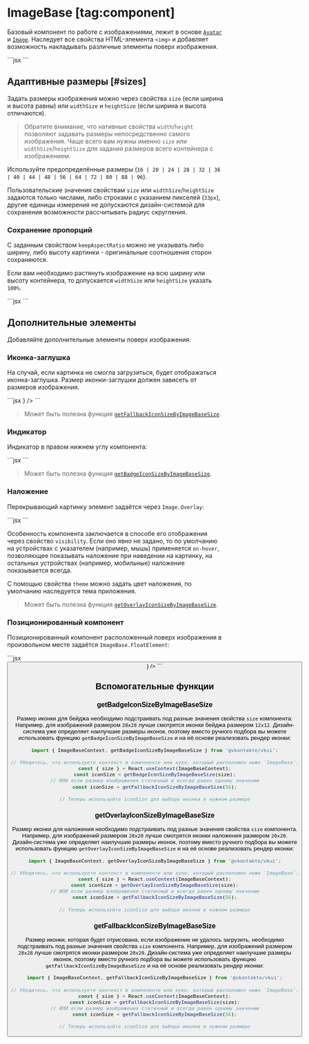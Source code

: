 <Overview group="data-display">

# ImageBase [tag:component]

Базовый компонент по работе с изображениями, лежит в основе [`Avatar`](/components/avatar) и [`Image`](/image).
Наследует все свойства HTML-элемента `<img>` и добавляет возможность накладывать различные элементы поверх изображения.

</Overview>

<Playground>
  ```jsx
  <ImageBase
    size={96}
    src="https://sun9-26.userapi.com/YZ5-1A6cVgL7g1opJGQIWg1Bl5ynfPi8p41SkQ/IYIUDqGkkBE.jpg"
  />
  ```
</Playground>

## Адаптивные размеры [#sizes]

Задать размеры изображения можно через свойства `size` (если ширина и высота равны) или `widthSize` и `heightSize`
(если ширина и высота отличаются).

> Обратите внимание, что нативные свойства `width`/`height` позволяют задавать размеры непосредственно
> самого изображения.
> Чаще всего вам нужны именно `size` или `widthSize`/`heightSize` для задания размеров всего контейнера с изображением.

Используйте предопределённые размеры (`16 | 20 | 24 | 28 | 32 | 36 | 40 | 44 | 48 | 56 | 64 | 72 | 80 | 88 | 96`).

Пользовательские значения свойствам `size` или `widthSize`/`heightSize` задаются только числами,
либо строками с указанием пикселей (`33px`), другие единицы измерения не допускаются дизайн-системой
для сохранения возможности рассчитывать радиус скругления.

### Сохранение пропорций

С заданным свойством `keepAspectRatio` можно не указывать либо ширину, либо высоту картинки - оригинальные
соотношения сторон сохраняются.

Если вам необходимо растянуть изображение на всю ширину или высоту контейнера, то допускается `widthSize` или `heightSize`
указать `100%`.

<Playground>
  ```jsx
  <ImageBase
    keepAspectRatio
    widthSize="200px"
    src="https://sun9-26.userapi.com/YZ5-1A6cVgL7g1opJGQIWg1Bl5ynfPi8p41SkQ/IYIUDqGkkBE.jpg"
  />
  ```
</Playground>

## Дополнительные элементы

Добавляйте дополнительные элементы поверх изображения:

### Иконка-заглушка

На случай, если картинка не смогла загрузиться, будет отображаться иконка-заглушка.
Размер иконки-заглушки должен зависеть от размеров изображения.

<Playground>
  ```jsx
  <ImageBase size={96} fallbackIcon={<Icon3218CircleOutline />} />
  ```
</Playground>

> Может быть полезна функция [`getFallbackIconSizeByImageBaseSize`](#getfallbackiconsizebyimagebasesize).

### Индикатор

Индикатор в правом нижнем углу компонента:

<Playground>
  ```jsx
  <ImageBase
    size={96}
    src="https://sun9-26.userapi.com/YZ5-1A6cVgL7g1opJGQIWg1Bl5ynfPi8p41SkQ/IYIUDqGkkBE.jpg"
  >
    <ImageBase.Badge background="stroke">
      <Icon24StarCircleFillGreen />
    </ImageBase.Badge>
  </ImageBase>
  ```
</Playground>

> Может быть полезна функция [`getBadgeIconSizeByImageBaseSize`](#getbadgeiconsizebyimagebasesize).

### Наложение

Перекрывающий картинку элемент задаётся через `Image.Overlay`:

<Playground>
  ```jsx
  <ImageBase
    size={96}
    src="https://sun9-26.userapi.com/YZ5-1A6cVgL7g1opJGQIWg1Bl5ynfPi8p41SkQ/IYIUDqGkkBE.jpg"
  >
    <ImageBase.Overlay visibility="always">
      <Icon24AddOutline />
    </ImageBase.Overlay>
  </ImageBase>
  ```
</Playground>

Особенность компонента заключается в способе его отображения через свойство `visibility`.
Если оно явно не задано, то по умолчанию на устройствах с указателем (например, мышь) применяется `on-hover`,
позволяющее показывать наложение при наведении на картинку, на остальных устройствах (например, мобильные)
наложение показывается всегда.

С помощью свойства `theme` можно задать цвет наложения, по умолчанию наследуется тема приложения.

> Может быть полезна функция [`getOverlayIconSizeByImageBaseSize`](#getoverlayiconsizebyimagebasesize).

### Позиционированный компонент

Позиционированный компонент расположенный поверх изображения в произвольном месте задаётся `ImageBase.FloatElement`:

<Playground>
  ```jsx
  <ImageBase
    size={96}
    src="https://sun9-26.userapi.com/YZ5-1A6cVgL7g1opJGQIWg1Bl5ynfPi8p41SkQ/IYIUDqGkkBE.jpg"
  >
    <ImageBase.FloatElement placement="top-end" inlineIndent="xs" blockIndent="xs">
      <Button size="s" mode="primary" after={<Icon16MoreHorizontal />} />
    </ImageBase.FloatElement>
  </ImageBase>
  ```
</Playground>

## Вспомогательные функции

### getBadgeIconSizeByImageBaseSize

Размер иконки для бейджа необходимо подстраивать под разные значения свойства `size` компонента.
Например, для изображений размером `28x28` лучше смотрятся иконки бейджа размером `12x12`.
Дизайн-система уже определяет наилучшие размеры иконок, поэтому вместо
ручного подбора вы можете использовать функцию `getBadgeIconSizeByImageBaseSize` и на её основе реализовать
рендер иконки:

```jsx
import { ImageBaseContext, getBadgeIconSizeByImageBaseSize } from '@vkontakte/vkui';

// Убедитесь, что используете контекст в компоненте или хуке, который расположен ниже `ImageBase`.
const { size } = React.useContext(ImageBaseContext);
const iconSize = getBadgeIconSizeByImageBaseSize(size);
// ИЛИ если размер изображения статичный и всегда равен одному значению
const iconSize = getFallbackIconSizeByImageBaseSize(56);

// Теперь используйте iconSize для выбора иконки в нужном размере
```

### getOverlayIconSizeByImageBaseSize

Размер иконки для наложения необходимо подстраивать под разные значения свойства `size` компонента.
Например, для изображений размером `28x28` лучше смотрятся иконки наложения размером `20x20`.
Дизайн-система уже определяет наилучшие размеры иконок, поэтому вместо
ручного подбора вы можете использовать функцию `getOverlayIconSizeByImageBaseSize` и на её основе реализовать
рендер иконки:

```jsx
import { ImageBaseContext, getOverlayIconSizeByImageBaseSize } from '@vkontakte/vkui';

// Убедитесь, что используете контекст в компоненте или хуке, который расположен ниже `ImageBase`.
const { size } = React.useContext(ImageBaseContext);
const iconSize = getOverlayIconSizeByImageBaseSize(size);
// ИЛИ если размер изображения статичный и всегда равен одному значению
const iconSize = getFallbackIconSizeByImageBaseSize(56);

// Теперь используйте iconSize для выбора иконки в нужном размере
```

### getFallbackIconSizeByImageBaseSize

Размер иконки, которая будет отрисована, если изображение не удалось загрузить,
необходимо подстраивать под разные значения свойства `size` компонента.
Например, для изображений размером `28x28` лучше смотрятся иконки размером `20x20`.
Дизайн-система уже определяет наилучшие размеры иконок, поэтому вместо
ручного подбора вы можете использовать функцию `getFallbackIconSizeByImageBaseSize` и на её основе реализовать
рендер иконки:

```jsx
import { ImageBaseContext, getFallbackIconSizeByImageBaseSize } from '@vkontakte/vkui';

// Убедитесь, что используете контекст в компоненте или хуке, который расположен ниже `ImageBase`.
const { size } = React.useContext(ImageBaseContext);
const iconSize = getFallbackIconSizeByImageBaseSize(size);
// ИЛИ если размер изображения статичный и всегда равен одному значению
const iconSize = getFallbackIconSizeByImageBaseSize(56);

// Теперь используйте iconSize для выбора иконки в нужном размере
```
